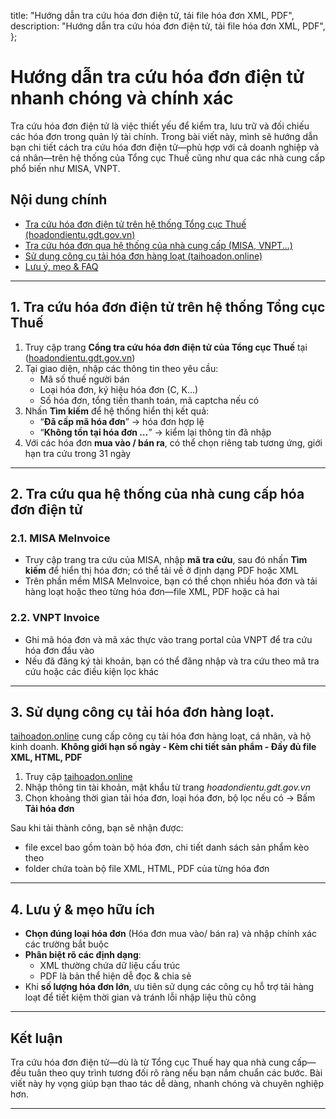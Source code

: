   title: "Hướng dẫn tra cứu hóa đơn điện tử, tải file hóa đơn XML, PDF",
  description: "Hướng dẫn tra cứu hóa đơn điện tử, tải file hóa đơn XML, PDF",
};

# Hướng dẫn tra cứu hóa đơn điện tử nhanh chóng và chính xác

<p>Tra cứu hóa đơn điện tử là việc thiết yếu để kiểm tra, lưu trữ và đối chiếu các hóa đơn trong quản lý tài chính. Trong bài viết này, mình sẽ hướng dẫn bạn chi tiết cách tra cứu hóa đơn điện tử—phù hợp với cả doanh nghiệp và cá nhân—trên hệ thống của Tổng cục Thuế cũng như qua các nhà cung cấp phổ biến như MISA, VNPT.</p>

##  Nội dung chính
- [Tra cứu hóa đơn điện tử trên hệ thống Tổng cục Thuế (hoadondientu.gdt.gov.vn)](#tong-cuc-thue)
- [Tra cứu hóa đơn qua hệ thống của nhà cung cấp (MISA, VNPT...)](#nha-cung-cap)
- [Sử dụng công cụ tải hóa đơn hàng loạt (taihoadon.online)](#tai-hoa-don)
- [Lưu ý, mẹo & FAQ](#meo)

---

## <a name="tong-cuc-thue"></a>1. Tra cứu hóa đơn điện tử trên hệ thống Tổng cục Thuế

1. Truy cập trang **Cổng tra cứu hóa đơn điện tử của Tổng cục Thuế** tại ([hoadondientu.gdt.gov.vn](https://hoadondientu.gdt.gov.vn))
2. Tại giao diện, nhập các thông tin theo yêu cầu:
   - Mã số thuế người bán
   - Loại hóa đơn, ký hiệu hóa đơn (C, K…)
   - Số hóa đơn, tổng tiền thanh toán, mã captcha nếu có  
3. Nhấn **Tìm kiếm** để hệ thống hiển thị kết quả:
   - “**Đã cấp mã hóa đơn**” → hóa đơn hợp lệ  
   - “**Không tồn tại hóa đơn …**” → kiểm lại thông tin đã nhập  
4. Với các hóa đơn **mua vào / bán ra**, có thể chọn riêng tab tương ứng, giới hạn tra cứu trong 31 ngày  

---

## <a name="nha-cung-cap"></a>2. Tra cứu qua hệ thống của nhà cung cấp hóa đơn điện tử

### 2.1. MISA MeInvoice
- Truy cập trang tra cứu của MISA, nhập **mã tra cứu**, sau đó nhấn **Tìm kiếm** để hiển thị hóa đơn; có thể tải về ở định dạng PDF hoặc XML  
- Trên phần mềm MISA MeInvoice, bạn có thể chọn nhiều hóa đơn và tải hàng loạt hoặc theo từng hóa đơn—file XML, PDF hoặc cả hai  

### 2.2. VNPT Invoice
- Ghi mã hóa đơn và mã xác thực vào trang portal của VNPT để tra cứu hóa đơn đầu vào  
- Nếu đã đăng ký tài khoản, bạn có thể đăng nhập và tra cứu theo mã tra cứu hoặc các điều kiện lọc khác  

---

## <a name="tai-hoa-don"></a>3. Sử dụng công cụ tải hóa đơn hàng loạt.
[taihoadon.online](https://taihoadon.online) cung cấp công cụ tải hóa đơn hàng loạt, cá nhân, và hộ kinh doanh.
**Không giới hạn số ngày - Kèm chi tiết sản phẩm - Đầy đủ file XML, HTML, PDF**

1. Truy cập [taihoadon.online](https://taihoadon.online)
2. Nhập thông tin tài khoản, mật khẩu từ trang *hoadondientu.gdt.gov.vn*
3. Chọn khoảng thời gian tải hóa đơn, loại hóa đơn, bộ lọc nếu có -> Bấm **Tải hóa đơn**

Sau khi tải thành công, bạn sẽ nhận được:
- file excel bao gồm toàn bộ hóa đơn, chi tiết danh sách sản phẩm kèo theo
- folder chứa toàn bộ file XML, HTML, PDF của từng hóa đơn

---

## <a name="meo"></a>4. Lưu ý & mẹo hữu ích

- **Chọn đúng loại hóa đơn** (Hóa đơn mua vào/ bán ra) và nhập chính xác các trường bắt buộc
- **Phân biệt rõ các định dạng**:  
  - XML thường chứa dữ liệu cấu trúc  
  - PDF là bản thể hiện dễ đọc & chia sẻ  
- Khi **số lượng hóa đơn lớn**, ưu tiên sử dụng các công cụ hỗ trợ tải hàng loạt để tiết kiệm thời gian và tránh lỗi nhập liệu thủ công  

---

##  Kết luận
Tra cứu hóa đơn điện tử—dù là từ Tổng cục Thuế hay qua nhà cung cấp—đều tuân theo quy trình tương đối rõ ràng nếu bạn nắm chuẩn các bước. Bài viết này hy vọng giúp bạn thao tác dễ dàng, nhanh chóng và chuyên nghiệp hơn.

---

